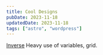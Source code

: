 ```yaml
---
title: Cool Designs
pubDate: 2023-11-18
updatedDate: 2023-11-18
tags: ["astro", "wordpress"]
---
```


[Inverse](https://www.inverse.com/gaming/xbox-one-playstation-4-console-war?utm_source=pocket-newtab-en-gb)
Heavy use of variables, grid.